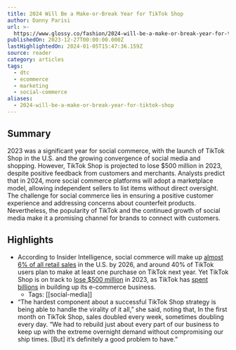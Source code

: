 ```yaml
---
title: 2024 Will Be a Make-or-Break Year for TikTok Shop
author: Danny Parisi
url: >-
  https://www.glossy.co/fashion/2024-will-be-a-make-or-break-year-for-tiktok-shop/?utm_source=Sailthru&utm_medium=email&utm_campaign=Issue:%202024-01-03%20Retail%20Dive:%20Marketing%20%5Bissue:57824%5D&utm_term=Retail%20Dive:%20Marketing
publishedOn: 2023-12-27T00:00:00.000Z
lastHighlightedOn: 2024-01-05T15:47:36.159Z
source: reader
category: articles
tags:
  - dtc
  - ecommerce
  - marketing
  - social-commerce
aliases:
  - 2024-will-be-a-make-or-break-year-for-tiktok-shop
---
```

## Summary

2023 was a significant year for social commerce, with the launch of TikTok Shop in the U.S. and the growing convergence of social media and shopping. However, TikTok Shop is projected to lose $500 million in 2023, despite positive feedback from customers and merchants. Analysts predict that in 2024, more social commerce platforms will adopt a marketplace model, allowing independent sellers to list items without direct oversight. The challenge for social commerce lies in ensuring a positive customer experience and addressing concerns about counterfeit products. Nevertheless, the popularity of TikTok and the continued growth of social media make it a promising channel for brands to connect with customers.

## Highlights
- According to Insider Intelligence, social commerce will make up [almost 6% of all retail sales](https://www.insiderintelligence.com/content/what-s-happening-with-tiktok-shop-opportunity-advantage-drawbacks) in the U.S. by 2026, and around 40% of TikTok users plan to make at least one purchase on TikTok next year. Yet TikTok Shop is on track to [lose $500 million](https://www.theinformation.com/articles/tiktok-shop-on-track-to-lose-more-than-500-million-in-u-s-this-year) in 2023, as TikTok has [spent billions](https://www.reuters.com/markets/deals/tiktok-invest-15-bln-indonesias-goto-2023-12-11/) in building up its e-commerce business.
    - Tags: [[social-media]] 
- “The hardest component about a successful TikTok Shop strategy is being able to handle the virality of it all,” she said, noting that, In the first month on TikTok Shop, sales doubled every week, sometimes doubling every day. “We had to rebuild just about every part of our business to keep up with the extreme overnight demand without compromising our ship times. [But] it’s definitely a good problem to have.”
